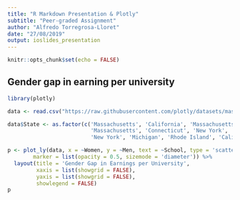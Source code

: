```yaml
---
title: "R Markdown Presentation & Plotly"
subtitle: "Peer-graded Assignment"
author: "Alfredo Torregrosa-Lloret"
date: "27/08/2019"
output: ioslides_presentation
---
```


```r
knitr::opts_chunk$set(echo = FALSE)
```

## Gender gap in earning per university

```r
library(plotly)

data <- read.csv("https://raw.githubusercontent.com/plotly/datasets/master/school_earnings.csv")

data$State <- as.factor(c('Massachusetts', 'California', 'Massachusetts', 'Pennsylvania', 'New Jersey', 'Illinois', 'Washington DC',
                          'Massachusetts', 'Connecticut', 'New York', 'North Carolina', 'New Hampshire', 'New York', 'Indiana',
                          'New York', 'Michigan', 'Rhode Island', 'California', 'Georgia', 'California', 'California'))

p <- plot_ly(data, x = ~Women, y = ~Men, text = ~School, type = 'scatter', mode = 'markers', size = ~Gap, color = ~State, colors = 'Paired',
        marker = list(opacity = 0.5, sizemode = 'diameter')) %>%
  layout(title = 'Gender Gap in Earnings per University',
         xaxis = list(showgrid = FALSE),
         yaxis = list(showgrid = FALSE),
         showlegend = FALSE)
p

```
